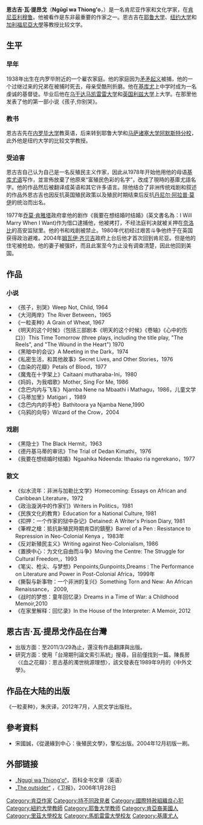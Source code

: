 {{noteTA
|1=zh-hans:西翁戈;zh-hant:提昂戈;
}}
{{Infobox writer <!-- see Template:Infobox writer -->
| 图像     = Ngũgĩ wa Thiong'o (signing autographs in London).jpg
| 图像大小 = 
| 图像说明 = 恩古吉·瓦·提昂戈2007年在倫敦
| 姓名     = 恩古吉·瓦·提昂戈
| 字       = 
| 号       = 
| 笔名     = 
| 原名     = Ngũgĩ wa Thiong'o
| 出生     = {{birth date|1938|1|5}}
| 出生地点 = 
| 逝世     = 
| 逝世地点 = 
| 居处     = 
| 职业     = [[文学家|文学家]]
| 国籍     = {{KEN}}
| 种族     = 基库尤族
| 公民权   = 
| 教育程度 = 
| 母校     = 
| 创作时期 = 
| 体裁     = 
| 主题     = 
| 文学运动 = 
| 代表作   = 
| 配偶     = 
| 伴侣     = 
| 子女     = 
| 亲属     = 
| 受影响于 = 
| 施影响于 = 
| 奖项     = 
| 官方网   = <!--  {{URL|website}} -->
| 签名     = <!--不需要加[[file:|128px]] -->
}}
'''恩古吉·瓦·提昂戈'''（'''Ngũgĩ wa Thiong'o'''，{{bd|1938年|1月5日}}）是一名肯尼亚作家和文化学家，在[[肯尼亚|肯尼亚]][[利穆鲁|利穆鲁]]。他被看作是东非最重要的作家之一。恩古吉在[[耶鲁大学|耶鲁大学]]、[[纽约大学|纽约大学]]和[[加利福尼亞大學|加利福尼亞大學]]等教授比较文学。

== 生平 ==

=== 早年 ===
1938年出生在内罗毕附近的一个雇农家庭。他的家庭因为[[矛矛起义|矛矛起义]]被捕，他的一个过继过来的兄弟在被捕时死去，母亲受酷刑折磨。他在[[基库尤|基库尤]]上中学时成为一名虔诚的基督徒。毕业后他在[[乌干达|乌干达]][[马凯雷雷大学|马凯雷雷大学]]和[[英国|英国]][[利兹大学|利兹大学]]上大学。在那里他发表了他的第一部小说《孩子,你别哭》。

=== 教书 ===
恩古吉先在[[内罗毕大学|内罗毕大学]]教英语，后来转到耶鲁大学和[[马萨诸塞大学阿默斯特分校|马萨诸塞大学阿默斯特分校]]，此外他是纽约大学的比较文学教授。

=== 受迫害 ===
恩古吉自己认为自己是一名反殖民主义作家，因此从1978年开始他用他的母语[[基库尤语|基库尤语]]写作，並宣佈放棄了他原來“富殖民色彩的名字”，改成了現時的基庫尤語名字。他的作品然后被翻译成英语和其它许多语言。除他结合了非洲传统戏剧和叙述的作品外恩古吉也因反抗英国殖民政策以及殖民时期结束后反抗[[丹尼尔·阿拉普·莫伊|丹尼尔·阿拉普·莫伊]]的统治而出名。

1977年[[乔莫·肯雅塔|乔莫·肯雅塔]]政府拿他的剧作《我要在想结婚时结婚》(英文書名為：I Will Marry When I Want)作为借口逮捕他，他被拷打，不经法庭判决就被关押在[[奈洛比|奈洛比]]的高安监狱里。他的书和戏剧被禁止。1980年代初经过艰苦斗争他终于在英国获得政治避难。2004年[[姆瓦伊·齐贝吉|姆瓦伊·齐贝吉]]政府上台后他才首次回到肯尼亚。但是他的住宅被抢劫，他的妻子被强奸，而且此案至今为止没有调查清楚，因此他回到美国。

== 作品 ==

=== 小说 ===
* 《孩子，别哭》Weep Not, Child, 1964
* 《大河两岸》The River Between，1965
* 《一粒麦种》A Grain of Wheat, 1967
* 《明天的这个时候》（包括三部剧本《明天的这个时候》《卷轴》《心中的伤口》）This Time Tomorrow (three plays, including the title play, "The Reels", and "The Wound in the Heart") 1970
* 《黑暗中的会议》A Meeting in the Dark，1974
* 《私密生活，和其他故事》Secret Lives, and Other Stories，1976
* 《血染的花瓣》Petals of Blood，1977
* 《魔鬼在十字架上》Caitaani mutharaba-Ini，1980
* 《妈妈，为我唱歌》Mother, Sing For Me, 1986
* 《念巴内内与飞车》Njamba Nene na Mbaathi i Mathagu，1986，儿童文学
* 《马蒂加里》Matigari ，1989
* 《念巴内内的手枪》Bathitoora ya Njamba Nene,1990
* 《乌鸦的向导》Wizard of the Crow，2004

=== 戏剧 ===
* 《黑隐士》The Black Hermit，1963
* 《德丹基马蒂的审讯》The Trial of Dedan Kimathi，1976
* 《我要在想结婚时结婚》Ngaahika Ndeenda: Ithaako ria ngerekano，1977

=== 散文 ===
* 《似水流年：非洲与加勒比文学》Homecoming: Essays on African and Caribbean Literature，1972
* 《政治漩涡中的作家们》Writers in Politics，1981
* 《民族文化的教育》Education for a National Culture, 1981
* 《扣押：一个作家的狱中杂记》Detained: A Writer's Prison Diary, 1981
* 《筆桿之槍：抵抗新殖民時期肯亞的鎮壓》Barrel of a Pen : Resistance to Repression in Neo-Colonial Kenya ，1983年
* 《反对新殖民主义》Writing against Neo-Colonialism, 1986
* 《置换中心：为文化自由而斗争》Moving the Centre: The Struggle for Cultural Freedom,，1993
* 《笔尖、枪尖、与梦想》Penpoints,Gunpoints,Dreams : The Performance on Literature and Power in Post-Colonial Africa，1999年
* 《撕裂与新事物：一个非洲的复兴》Something Torn and New: An African Renaissance， 2009,
* 《战时的梦想：童年回忆录》Dreams in a Time of War: a Childhood Memoir,2010
* 《在家里解释：回忆录》In the House of the Interpreter: A Memoir, 2012

== 恩古吉·瓦·提昂戈作品在台灣 ==
* 出版方面：至2011/3/29為止，還沒有作品翻譯與出版。
* 研究方面：使用「台灣期刊論文索引系統」搜尋，目前僅找到一篇。陳長房〈《血之花瓣》：恩古基的濁世桃源理想〉，該文發表在1989年9月的《中外文學》。

==作品在大陆的出版==
《一粒麦种》，朱庆译，2012年7月，人民文学出版社。

== 參考資料 ==
* 宋國誠，《從邊緣到中心：後殖民文學》，擎松出版。2004年12月初版一刷。

== 外部链接 ==
* [https://web.archive.org/web/20100912065218/http://kirjasto.sci.fi/ngugiw.htm „Ngugi wa Thiong'o“]，百科全书文章（英语）
* [http://books.guardian.co.uk/departments/generalfiction/story/0,,1696522,00.html „The outsider“] {{Wayback|url=http://books.guardian.co.uk/departments/generalfiction/story/0,,1696522,00.html |date=20080630063548 }}，《卫报》，2006年1月28日

{{Authority control}}

{{DEFAULTSORT:Ngugi Wa Thiongo}}
[[Category:肯亞作家|Category:肯亞作家]]
[[Category:持不同政見者|Category:持不同政見者]]
[[Category:國際特赦組織良心犯|Category:國際特赦組織良心犯]]
[[Category:紐約大學教師|Category:紐約大學教師]]
[[Category:耶鲁大学教师|Category:耶鲁大学教师]]
[[Category:肯亞裔美國人|Category:肯亞裔美國人]]
[[Category:里茲大學校友|Category:里茲大學校友]]
[[Category:馬凱雷雷大學校友|Category:馬凱雷雷大學校友]]
[[Category:基庫尤人|Category:基庫尤人]]
